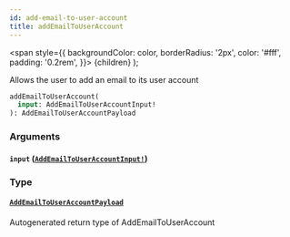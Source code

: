 ```yaml
---
id: add-email-to-user-account
title: addEmailToUserAccount
---
```


<span
style={{
      backgroundColor: color,
      borderRadius: '2px',
      color: '#fff',
      padding: '0.2rem',
    }}>
{children}
</span>
);

Allows the user to add an email to its user account

```graphql
addEmailToUserAccount(
  input: AddEmailToUserAccountInput!
): AddEmailToUserAccountPayload

```

### Arguments

#### `input` ([`AddEmailToUserAccountInput!`](/docs/api/inputs/add-email-to-user-account-input))

### Type

#### [`AddEmailToUserAccountPayload`](/docs/api/objects/add-email-to-user-account-payload)

Autogenerated return type of AddEmailToUserAccount
